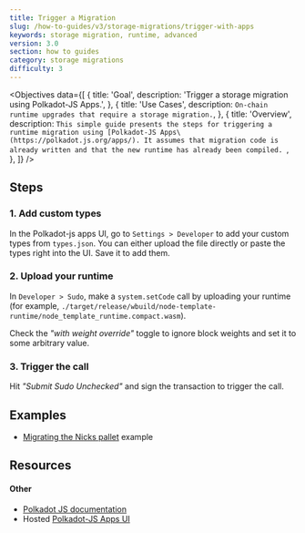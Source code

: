 ```yaml
---
title: Trigger a Migration
slug: /how-to-guides/v3/storage-migrations/trigger-with-apps
keywords: storage migration, runtime, advanced
version: 3.0
section: how to guides
category: storage migrations
difficulty: 3
---
```


<Objectives
  data={[
    {
      title: 'Goal',
      description: 'Trigger a storage migration using Polkadot-JS Apps.',
    },
    {
      title: 'Use Cases',
      description: `On-chain runtime upgrades that require a storage migration.`,
    },
    {
      title: 'Overview',
      description: `This simple guide presents the steps for triggering a runtime migration using [Polkadot-JS Apps\(https://polkadot.js.org/apps/).
        It assumes that migration code is already written and that the new runtime has already been compiled.
        `,
    },
  ]}
/>

## Steps

### 1. Add custom types

In the Polkadot-js apps UI, go to `Settings > Developer` to add your custom types from `types.json`. You can either upload the file directly or paste the types right into the UI. Save it to add them.

### 2. Upload your runtime

In `Developer > Sudo`, make a `system.setCode` call by uploading your runtime (for example, `./target/release/wbuild/node-template-runtime/node_template_runtime.compact.wasm`).

Check the _"with weight override"_ toggle to ignore block weights and set it to some arbitrary value.

### 3. Trigger the call

Hit _"Submit Sudo Unchecked"_ and sign the transaction to trigger the call.

## Examples

- [Migrating the Nicks pallet](https://github.com/substrate-developer-hub/migration-example/pull/2/files) example

## Resources

#### Other

- [Polkadot JS documentation](https://polkadot.js.org/docs/)
- Hosted [Polkadot-JS Apps UI](https://polkadot.js.org/apps/)

